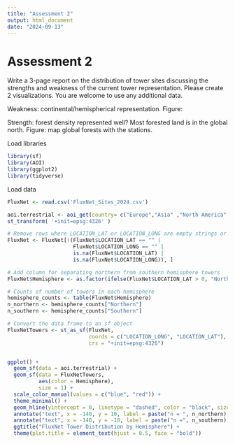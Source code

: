 ```yaml
---
title: "Assessment 2"
output: html_document
date: "2024-09-13"
---
```


# Assessment 2 

Write a 3-page report on the distribution of tower sites discussing the strengths and weakness of the current tower representation. Please create 2 visualizations. You are welcome to use any additional data.


Weakness: continental/hemispherical representation.
  Figure: 
  
Strength: forest density represented well? Most forested land is in the global north. 
  Figure: map global forests with the stations. 


Load libraries

```r

library(sf)
library(AOI)
library(ggplot2)
library(tidyverse)

```


Load data

```r

FluxNet <- read.csv('FluxNet_Sites_2024.csv')

```

```r

aoi.terrestrial <- aoi_get(country= c("Europe","Asia" ,"North America", "South America", "Australia","Africa", "New Zealand")) %>%
st_transform( '+init=epsg:4326' )

# Remove rows where LOCATION_LAT or LOCATION_LONG are empty strings or NA
FluxNet <- FluxNet[!(FluxNet$LOCATION_LAT == "" | 
                     FluxNet$LOCATION_LONG == "" | 
                     is.na(FluxNet$LOCATION_LAT) | 
                     is.na(FluxNet$LOCATION_LONG)), ]

# Add column for separating northern from southern hemisphere towers
FluxNet$Hemisphere <- as.factor(ifelse(FluxNet$LOCATION_LAT > 0, "Northern", "Southern"))

# Counts of number of towers in each hemisphere
hemisphere_counts <- table(FluxNet$Hemisphere)
n_northern <- hemisphere_counts["Northern"]
n_southern <- hemisphere_counts["Southern"]

# Convert the data frame to an sf object
FluxNetTowers <- st_as_sf(FluxNet,
                          coords = c("LOCATION_LONG", "LOCATION_LAT"),
                          crs = "+init=epsg:4326")


ggplot() +
  geom_sf(data = aoi.terrestrial) +
  geom_sf(data = FluxNetTowers,
          aes(color = Hemisphere),
          size = 1) +
  scale_color_manual(values = c("blue", "red")) +
  theme_minimal() +
  geom_hline(yintercept = 0, linetype = "dashed", color = "black", size = 0.5) +
  annotate("text", x = -140, y = 10, label = paste("n = ", n_northern), size = 5, color = "blue", fontface = "bold") +
  annotate("text", x = -140, y = -10, label = paste("n =", n_southern), size = 5, color = "red", fontface = "bold") +
  ggtitle("FluxNet Tower Distribution by Hemisphere") +
  theme(plot.title = element_text(hjust = 0.5, face = "bold"))


```


